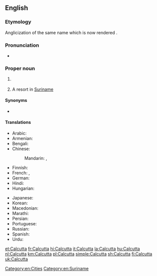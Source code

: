 ==English==

===Etymology===
Anglicization of the same {{etyl|bn|en}} name which is now rendered {{m|en|Kolkata}}.

===Pronunciation===
* {{IPA|/kælˈkʌtə/|lang=en}}

===Proper noun===
{{en-proper noun}}

# {{former name of|Kolkata|lang=en|nodot=1}} {{gloss|the state capital of [[West Bengal]], [[India]]}}
# A resort in [[Suriname]]

====Synonyms====
* {{l|en|Kolkata}}

====Translations====
{{trans-top|former name of Kolkata, the capital of West Bengal}}
* Arabic: {{t|ar|كَالْكُوتَا|f|tr=kalkūtā}}
* Armenian: {{t|hy|Կալկաթա|sc=Armn}}
* Bengali: {{t+|bn|কলকাতা|tr=Kôlkātā}}
* Chinese:
*: Mandarin: {{t+|cmn|加爾各答|sc=Hani}}, {{t+|cmn|加尔各答|tr=Jiā'ěrgèdá|sc=Hani}}
* Finnish: {{t|fi|Kalkutta}}
* French: {{t+|fr|Calcutta|m}}, {{t|fr|Kolkata|m}}
* German: {{t+|de|Kalkutta|n}}
* Hindi: {{t+|hi|कोलकाता|tr=Kolkātā}}
* Hungarian: {{t+|hu|Kalkutta}}
{{trans-mid}}
* Japanese: {{t|ja|カルカッタ|tr=Karukatta}}
* Korean: {{t|ko|캘커타|tr=Kaelkeota|sc=Hang}}
* Macedonian: {{t|mk|Калкута|f|tr=Kalkúta}}
* Marathi: {{t|mr|कलकत्ता|tr=Kalakattā|sc=Deva}}
* Persian: {{t+|fa|کلکته|tr=kalkate}}
* Portuguese: {{t|pt|Calcutá|f}}
* Russian: {{t+|ru|Кальку́тта|f}}
* Spanish: {{t+|es|Calcuta}}
* Urdu: {{t|ur|کلکتہ|tr=Kolkātā}}
{{trans-bottom}}

{{trans-see|current name of the city|Kolkata}}


{{sisterlinks|Kolkata}}

[[Category:en:Cities]]
[[Category:en:Suriname]]

[[et:Calcutta]]
[[fr:Calcutta]]
[[hi:Calcutta]]
[[it:Calcutta]]
[[la:Calcutta]]
[[hu:Calcutta]]
[[nl:Calcutta]]
[[km:Calcutta]]
[[pl:Calcutta]]
[[simple:Calcutta]]
[[sh:Calcutta]]
[[fi:Calcutta]]
[[uk:Calcutta]]